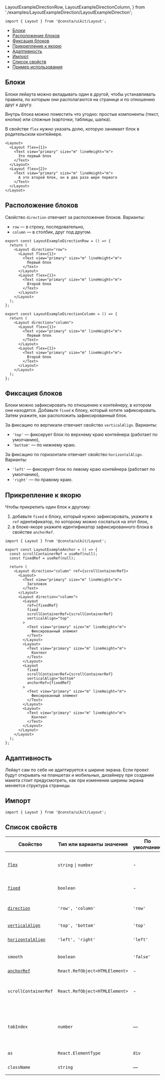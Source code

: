   LayoutExampleDirectionRow,
  LayoutExampleDirectionColumn,
} from './examples/LayoutExampleDirection/LayoutExampleDirection';

```tsx
import { Layout } from '@consta/uikit/Layout';
```

<MdxMenu>

- [Блоки](#блоки)
- [Расположение блоков](#порядок-блоков)
- [Фиксация блоков](#фиксация-блоков)
- [Прикрепление к якорю](#прикрепление-к-якорю)
- [Адаптивность](#адаптивность)
- [Импорт](#импорт)
- [Список свойств](#список-свойств)
- [Пример использования](#пример)

</MdxMenu>

## Блоки

Блоки лейаута можно вкладывать один в другой, чтобы устанавливать правила,
по которым они располагаются на странице и по отношению друг к другу.

Внутрь блока можно поместить что угодно: простые компоненты (текст, кнопки) или сложные
(карточки, таблицы, шапка).

В свойстве `flex` нужно указать долю, которую занимает блок в родительском контейнере.

```tsx
<Layout>
  <Layout flex={1}>
    <Text view="primary" size="m" lineHeight="m">
      Это первый блок
    </Text>
  </Layout>
  <Layout flex={2}>
    <Text view="primary" size="m" lineHeight="m">
      А это второй блок, он в два раза шире первого
    </Text>
  </Layout>
</Layout>
```

<LayoutExampleBasic />

## Расположение блоков

Свойство `direction` отвечает за расположение блоков. Варианты:

- `row` — в строку, последовательно,
- `column` — в столбик, друг под другом.

```tsx
export const LayoutExampleDirectionRow = () => {
  return (
    <Layout direction="row">
      <Layout flex={1}>
        <Text view="primary" size="m" lineHeight="m">
          Первый блок
        </Text>
      </Layout>
      <Layout flex={1}>
        <Text view="primary" size="m" lineHeight="m">
          Второй блок
        </Text>
      </Layout>
    </Layout>
  );
};
```

<LayoutExampleDirectionRow />

```tsx
export const LayoutExampleDirectionColumn = () => {
  return (
    <Layout direction="column">
      <Layout flex={1}>
        <Text view="primary" size="m" lineHeight="m">
          Первый блок
        </Text>
      </Layout>
      <Layout flex={1}>
        <Text view="primary" size="m" lineHeight="m">
          Второй блок
        </Text>
      </Layout>
    </Layout>
  );
};
```

<LayoutExampleDirectionColumn />

## Фиксация блоков

Блоки можно зафиксировать по отношению к контейнеру, в котором они находятся.
Добавьте `fixed` к блоку, который хотите зафиксировать. Затем укажите, как расположить
зафиксированный блок.

За фиксацию по вертикали отвечает свойство `verticalAlign`. Варианты:

- `'top'` — фиксирует блок по верхнему краю контейнера (работает по умолчанию),
- `'bottom'` — по нижнему краю.

За фиксацию по горизонтали отвечает свойство `horizontalAlign`. Варианты:

- `'left'` — фиксирует блок по левому краю контейнера (работает по умолчанию),
- `'right'` — по правому краю.

## Прикрепление к якорю

Чтобы прикрепить один блок к другому:

1. добавьте `fixed` к блоку, который нужно зафиксировать, укажите в `ref` идентификатор,
   по которому можно сослаться на этот блок,
2. в блоке-якоре укажите идентификатор зафиксированного блока в свойстве `anchorRef`.

```tsx
import { Layout } from '@consta/uikit/Layout';

export const LayoutExampleAnchor = () => {
  const scrollContainerRef = useRef(null);
  const fixedRef = useRef(null);

  return (
    <Layout direction="column" ref={scrollContainerRef}>
      <Layout>
        <Text view="primary" size="m" lineHeight="m">
          Заголовок
        </Text>
      </Layout>
      <Layout direction="column">
        <Layout
          ref={fixedRef}
          fixed
          scrollContainerRef={scrollContainerRef}
          verticalAlign="top"
        >
          <Text view="primary" size="m" lineHeight="m">
            Фиксированный элемент
          </Text>
        </Layout>
        <Layout>
          <Text view="primary" size="m" lineHeight="m">
            Контент
          </Text>
        </Layout>
        <Layout
          fixed
          scrollContainerRef={scrollContainerRef}
          verticalAlign="bottom"
          anchorRef={fixedRef}
        >
          <Text view="primary" size="m" lineHeight="m">
            Фиксированный элемент
          </Text>
        </Layout>
        <Layout>
          <Text view="primary" size="m" lineHeight="m">
            Контент
          </Text>
        </Layout>
      </Layout>
    </Layout>
  );
};
```

## Адаптивность

Лейаут сам по себе не адаптируется к ширине экрана. Если проект будут открывать на планшетах и мобильных, дизайнеру при создании макета стоит предусмотреть, как при изменении ширины экрана меняется структура страницы.

## Импорт

```tsx
import { Layout } from '@consta/uikit/Layout';
```

## Список свойств

| Свойство                                  | Тип или варианты значения             | По умолчанию | Описание                                                                                                     |
| ----------------------------------------- | ------------------------------------- | ------------ | ------------------------------------------------------------------------------------------------------------ |
| [`flex`](#блоки)                          | `string` <code>&#124;</code> `number` | -            | Доля, которую занимает блок во флекс-контейнере                                                              |
| [`fixed`](#фиксация-блока)                | `boolean`                             | -            | Фиксирует блок внутри контейнера                                                                             |
| [`direction`](#расположение-блоков)       | `'row', 'column'`                     | `'row'`      | Расположение блоков внутри компонента                                                                        |
| [`verticalAlign`](#расположение-блоков)   | `'top', 'bottom'`                     | `'top'`      | Фиксация по вертикали                                                                                        |
| [`horizontalAlign`](#расположение-блоков) | `'left', 'right'`                     | `'left'`     | Фиксация по горизонтали                                                                                      |
| `smooth`                                  | `boolean`                             | `'false'`    | Более плавное отображение при прокрутке                                                                      |
| [`anchorRef`](#прикрепление-к-якорю)      | `React.RefObject<HTMLElement>`        | -            | см. [Popover](##LIBS.LIB.STAND.TAB/lib:uikit/stand:components-popover-stable/tab:dev/hash:по-элементу-якорю) |
| `scrollContainerRef`                      | `React.RefObject<HTMLElement>`        | -            | Контейнер прокрутки, внутри которого фиксируется блок                                                        |
| `tabIndex`                                | `number`                              | —            | Порядковый номер при переходе между элементами интерфейса по клавише **tab**                                 |
| `as`                                      | `React.ElementType`                   | `div`        | HTML-тег для кнопки                                                                                          |
| `className`                               | `string`                              | —            | Дополнительные CSS-классы                                                                                    |
